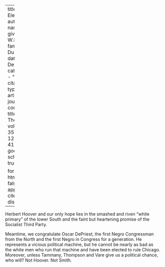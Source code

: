 
---
title: 'The Election'
author:
  - name:
      given: W.E.B.
      family: Du Bois
date: Dec. 1928
categories: 
  - ""
citation: 
  type: article-journal
  container-title: The Crisis
  volume: 35
  issue: 12
  page: 418, 427
google-scholar: true

format:
  html:
    toc: false
    appendix-cite-as: display
---



Herbert Hoover and our only hope lies in the smashed and riven "white primary" of the lower South and the faint but heartening promise of the Socialist Third Party. 

Meantime, we congratulate Oscar DePriest, the first Negro Congressman from the North and the first Negro in Congress for a generation. He represents a vicious political machine, but he cannot be nearly as bad as the white men who run that machine and have been elected to rule Chicago. Moreover, unless Tammany, Thompson and Vare give us a political chance, who will? Not Hoover. Not Smith. 


